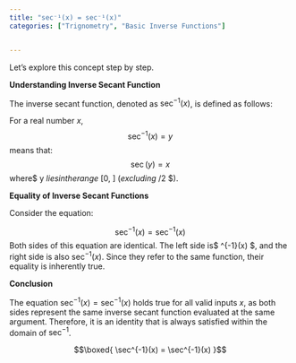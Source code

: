 ```yaml
---
title: "sec⁻¹(x) = sec⁻¹(x)"
categories: ["Trignometry", "Basic Inverse Functions"]


---
```




Let's explore this concept step by step.

**Understanding Inverse Secant Function**

The inverse secant function, denoted as $\sec^{-1}(x)$, is defined as follows:

For a real number $x$, 
$$\sec^{-1}(x) = y$$means that:$$\sec(y) = x$$where$ y $lies in the range$ [0, \pi] $(excluding$ \pi/2 $).

**Equality of Inverse Secant Functions**

Consider the equation:

$$\sec^{-1}(x) = \sec^{-1}(x)$$Both sides of this equation are identical. The left side is$ \sec^{-1}(x) $, and the right side is also $\sec^{-1}(x)$. Since they refer to the same function, their equality is inherently true.

**Conclusion**

The equation $\sec^{-1}(x) = \sec^{-1}(x)$ holds true for all valid inputs $x$, as both sides represent the same inverse secant function evaluated at the same argument. Therefore, it is an identity that is always satisfied within the domain of $\sec^{-1}$.

$$\boxed{ \sec^{-1}(x) = \sec^{-1}(x) }$$
